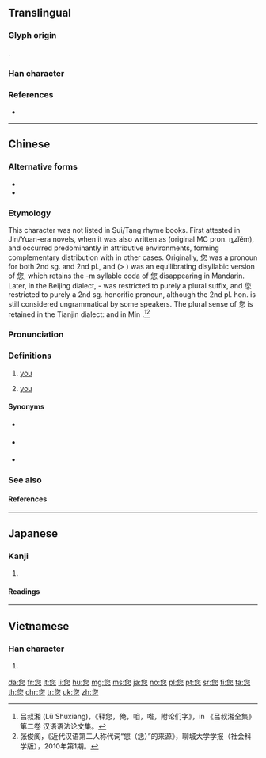 {{character info/new}}
==Translingual==
{{stroke order|stroke=11}}

===Glyph origin===
{{Han etym}}
{{Han compound|你|t1=you|心|t2=heart|ls=ic}}.

===Han character===
{{Han char|rn=61|rad=心|as=07|sn=11|four=27339|canj=OFP|ids=⿱你心}}

===References===
* {{Han ref|kx=0388.341|dkj=10712|dj=0721.230|hdz=42301.020|uh=60A8|ud=|bh=|bd=}}

----

==Chinese==
{{zh-forms}}

===Alternative forms===
* {{zh-l|恁}}
* {{zh-l|𠑓}}

===Etymology===
This character was not listed in Sui/Tang rhyme books. First attested in Jin/Yuan-era novels, when it was also written as {{zh-l|恁}} (original MC pron. ȵʑǐĕm), and occurred predominantly in attributive environments, forming complementary distribution with {{zh-l|你}} in other cases. Originally, 您 was a pronoun for both 2nd sg. and 2nd pl., and {{zh-l|你每}} (> {{zh-l|你們}}) was an equilibrating disyllabic version of 您, which retains the -m syllable coda of 您 disappearing in Mandarin. Later, in the Beijing dialect, -{{zh-l|們}} was restricted to purely a plural suffix, and 您 restricted to purely a 2nd sg. honorific pronoun, although the 2nd pl. hon. {{zh-l|您們}} is still considered ungrammatical by some speakers. The plural sense of 您 is retained in the Tianjin dialect:
{{zh-x|您 了 先 聊，我 到 外頭 溜達{da} 溜達{da}。|Please continue your conversation. I'll just be having a walk outside.|M-TJ}}
and in Min {{zh-l|恁}}.<ref>吕叔湘 (Lü Shuxiang)，《释您，俺，咱，喒，附论们字》，in 《吕叔湘全集》第二卷 汉语语法论文集。</ref><ref>张俊阁，《近代汉语第二人称代词“您（恁）”的来源》，聊城大学学报（社会科学版），2010年第1期。</ref>

===Pronunciation===
{{zh-pron
|m=nín
|ma=zh-nín.ogg
|c=nei5
|h=pfs=
|mn=lín
|mn-t=ling2
|w=
|mc=
|oc=
|cat=pron
}}

===Definitions===
{{zh-hanzi}}

# {{lb|zh|polite}} [[you]]
# {{lb|zh|dialectal}} [[you]] {{qualifier|plural}}

====Synonyms====
* {{qualifier|informal}} {{zh-l|你}}
* {{qualifier|archaic}} {{zh-l|爾}}
* {{qualifier|archaic}} {{zh-l|汝}}

===See also===
{{cmn-personal pronouns}}

====References====
<references />

{{zh-cat|Beginning}}

----

==Japanese==

===Kanji===
{{ja-kanji|grade=|rs=心07}}

# {{defn|lang=ja|sort=心07}}

====Readings====
{{ja-readings
|goon=[[に]] (ni)
|kanon=[[じ]] (ji)
|kun= [[なんじ]] (nanji), [[しかり]] (shikari), [[その]] (sono), [[のみ]] (nomi)
}}

----

==Vietnamese==

===Han character===
{{vi-hantu|[[nâm]]|rs=心07}}

# {{defn|lang=vi|sort=心07}}

[[da:您]]
[[fr:您]]
[[it:您]]
[[li:您]]
[[hu:您]]
[[mg:您]]
[[ms:您]]
[[ja:您]]
[[no:您]]
[[pl:您]]
[[pt:您]]
[[sr:您]]
[[fi:您]]
[[ta:您]]
[[th:您]]
[[chr:您]]
[[tr:您]]
[[uk:您]]
[[zh:您]]
